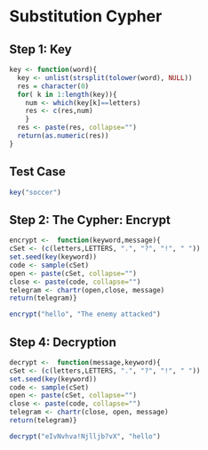 Substitution Cypher
========================================================

## Step 1: Key
```r
key <- function(word){
  key <- unlist(strsplit(tolower(word), NULL))
  res = character(0)
  for( k in 1:length(key)){
    num <- which(key[k]==letters)
    res <- c(res,num)
    }
  res <- paste(res, collapse="")
  return(as.numeric(res))
}
```
## Test Case
```r
key("soccer")
```

## Step 2: The Cypher: Encrypt
```r
encrypt <-  function(keyword,message){
cSet <- (c(letters,LETTERS, ".", "?", "!", " "))
set.seed(key(keyword))
code <- sample(cSet)
open <- paste(cSet, collapse="") 
close <- paste(code, collapse="")
telegram <- chartr(open,close, message)
return(telegram)}
```

```r
encrypt("hello", "The enemy attacked")
```

## Step 4: Decryption 
```r
decrypt <-  function(message,keyword){
cSet <- (c(letters,LETTERS, ".", "?", "!", " "))
set.seed(key(keyword))
code <- sample(cSet)
open <- paste(cSet, collapse="") 
close <- paste(code, collapse="")
telegram <- chartr(close, open, message)
return(telegram)}
```

```r
decrypt("eIvNvhva!Njlljb?vX", "hello")
```